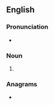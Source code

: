{{also|A-sides}}
==English==

===Pronunciation===
* {{IPA|en|/əˈsaɪdz/}}

===Noun===
{{head|en|noun form}}

# {{plural of|en|aside}}

===Anagrams===
* {{anagrams|en|a=adeiss|Daises|Desais|daises|dassie|daïses}}